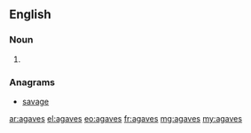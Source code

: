 ==English==

===Noun===
{{head|en|plural}}

# {{plural of|agave|lang=en}}

===Anagrams===
* [[savage#English|savage]]

[[ar:agaves]]
[[el:agaves]]
[[eo:agaves]]
[[fr:agaves]]
[[mg:agaves]]
[[my:agaves]]